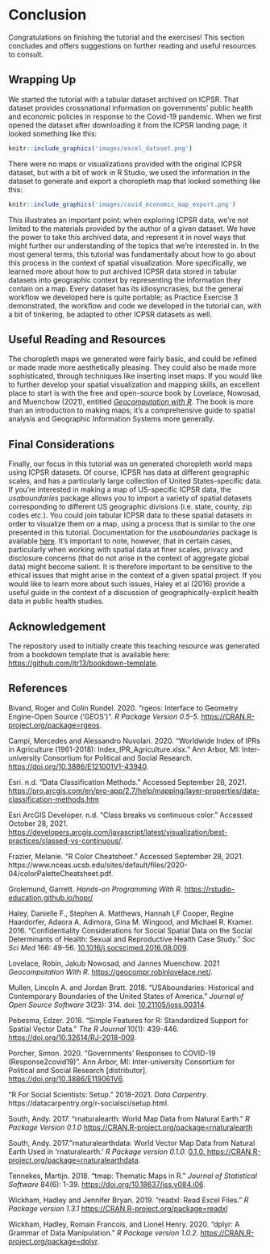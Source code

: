 # Conclusion

Congratulations on finishing the tutorial and the exercises! This section concludes and offers suggestions on further reading and useful resources to consult.

## Wrapping Up

We started the tutorial with a tabular dataset archived on ICPSR. That dataset provides crossnational information on governments' public health and economic policies in response to the Covid-19 pandemic. When we first opened the dataset after downloading it from the ICPSR landing page, it looked something like this:

```r
knitr::include_graphics('images/excel_dataset.png')
```

There were no maps or visualizations provided with the original ICPSR dataset, but with a bit of work in R Studio, we used the information in the dataset to generate and export a choropleth map that looked something like this: 

```r
knitr::include_graphics('images/covid_economic_map_export.png')
```

This illustrates an important point: when exploring ICPSR data, we're not limited to the materials provided by the author of a given dataset. We have the power to take this archived data, and represent it in novel ways that might further our understanding of the topics that we're interested in. In the most general terms, this tutorial was fundamentally about how to go about this process in the context of spatial visualization. More specifically, we learned more about how to put archived ICPSR data stored in tabular datasets into geographic context by representing the information they contain on a map. Every dataset has its idiosyncrasies, but the general workflow we developed here is quite portable; as Practice Exercise 3 demonstrated, the workflow and code we developed in the tutorial can, with a bit of tinkering, be adapted to other ICPSR datasets as well.

## Useful Reading and Resources

The choropleth maps we generated were fairly basic, and could be refined or made made more aesthetically pleasing. They could also be made more sophisticated, through techniques like inserting inset maps. If you would like to further develop your spatial visualization and mapping skills, an excellent place to start is with the free and open-source book by Lovelace, Nowosad, and Muenchow (2021), entitled [*Geocomputation with R*](https://geocompr.robinlovelace.net/index.html). The book is more than an introduction to making maps; it's a comprehensive guide to spatial analysis and Geographic Information Systems more generally. 

## Final Considerations 

Finally, our focus in this tutorial was on generated choropleth world maps using ICPSR datasets. Of course, ICPSR has data at different geographic scales, and has a particularly large collection of United States-specific data. If you're interested in making a map of US-specific ICPSR data, the *usaboundaries* package allows you to import a variety of spatial datasets corresponding to different US geographic divisions (i.e. state, county, zip codes etc.). You could join tabular ICPSR data to these spatial datasets in order to visualize them on a map, using a process that is similar to the one presented in this tutorial. Documentation for the *usaboundaries* package is available [here](https://cran.r-project.org/web/packages/USAboundaries/USAboundaries.pdf). It's important to note, however, that in certain cases, particularly when working with spatial data at finer scales, privacy and disclosure concerns (that do not arise in the context of aggregate global data) might become salient. It is therefore important to be sensitive to the ethical issues that might arise in the context of a given spatial project. If you would like to learn more about such issues, Haley et al (2016) provide a useful guide in the context of a discussion of geographically-explicit health data in public health studies. 

## Acknowledgement

The repository used to initially create this teaching resource was generated from a bookdown template that is available here: 
[https://github.com/jtr13/bookdown-template](https://github.com/jtr13/bookdown-template). 

## References

Bivand, Roger and Colin Rundel. 2020. "rgeos: Interface to Geometry Engine-Open Source ('GEOS')". *R Package Version 0.5-5.* [https://CRAN.R-project.org/package=rgeos](https://CRAN.R-project.org/package=rgeos). 

Campi, Mercedes and Alessandro Nuvolari. 2020. "Worldwide Index of IPRs in Agriculture (1961-2018): Index_IPR_Agriculture.xlsx." Ann Arbor, MI: Inter-university Consortium for Political and Social Research. [https://doi.org/10.3886/E121001V1-43940](https://doi.org/10.3886/E121001V1-43940). 

Esri. n.d. "Data Classification Methods." Accessed September 28, 2021. [https://pro.arcgis.com/en/pro-app/2.7/help/mapping/layer-properties/data-classification-methods.htm](https://pro.arcgis.com/en/pro-app/2.7/help/mapping/layer-properties/data-classification-methods.htm) 

Esri ArcGIS Developer. n.d. "Class breaks vs continuous color." Accessed October 28, 2021. [https://developers.arcgis.com/javascript/latest/visualization/best-practices/classed-vs-continuous/](https://developers.arcgis.com/javascript/latest/visualization/best-practices/classed-vs-continuous/). 

Frazier, Melanie. “R Color Cheatsheet.” Accessed September 28, 2021. https://www.nceas.ucsb.edu/sites/default/files/2020-04/colorPaletteCheatsheet.pdf.

Grolemund, Garrett. *Hands-on Programming With R*. [https://rstudio-education.github.io/hopr/](https://rstudio-education.github.io/hopr/. )

Haley, Danielle F., Stephen A. Matthews, Hannah LF Cooper, Regine Haardorfer, Adaora A. Adimora, Gina M. Wingood, and Michael R. Kramer. 2016. "Confidentiality Considerations for Social Spatial Data on the Social Determinants of Health: Sexual and Reproductive Health Case Study." *Soc Sci Med* 166: 49-56. [10.1016/j.socscimed.2016.08.009](10.1016/j.socscimed.2016.08.009). 

Lovelace, Robin, Jakub Nowosad, and Jannes Muenchow. 2021 *Geocomputation With R*. [https://geocompr.robinlovelace.net/](https://geocompr.robinlovelace.net/). 

Mullen, Lincoln A. and Jordan Bratt. 2018. "USAboundaries: Historical and Contemporary Boundaries of the United States of America." *Journal of Open Source Software* 3(23): 314. doi: [10.21105/joss.00314](10.21105/joss.00314). 

Pebesma, Edzer. 2018. "Simple Features for R: Standardized Support for Spatial Vector Data." *The R Journal* 10(1): 439-446. [https://doi.org/10.32614/RJ-2018-009](https://doi.org/10.32614/RJ-2018-009).  

Porcher, Simon. 2020. "Governments’ Responses to COVID-19 (Response2covid19)". Ann Arbor, MI: Inter-university Consortium for Political and Social Research [distributor]. [https://doi.org/10.3886/E119061V6](https://doi.org/10.3886/E119061V6). 

"R For Social Scientists: Setup." 2018-2021. *Data Carpentry*. https://datacarpentry.org/r-socialsci/setup.html.

South, Andy. 2017. "rnaturalearth: World Map Data from Natural Earth." *R Package Version 0.1.0*   [https://CRAN.R-project.org/package=rnaturalearth](  https://CRAN.R-project.org/package=rnaturalearth)

South, Andy. 2017."rnaturalearthdata: World Vector Map Data from Natural Earth Used in 'rnaturalearth.' *R Package version 0.1.0.* [0.1.0. https://CRAN.R-project.org/package=rnaturalearthdata](0.1.0. https://CRAN.R-project.org/package=rnaturalearthdata). 

Tennekes, Martijn. 2018. "tmap: Thematic Maps in R." *Journal of Statistical Software* 84(6): 1-39. [https://doi.org/10.18637/jss.v084.i06](https://doi.org/10.18637/jss.v084.i06). 

Wickham, Hadley and Jennifer Bryan. 2019. "readxl: Read Excel Files." *R Package version 1.3.1* [  https://CRAN.R-project.org/package=readxl](https://CRAN.R-project.org/package=readxl) 

Wickham, Hadley, Romain Francois, and Lionel Henry. 2020. "dplyr: A Grammar of Data Manipulation." *R Package version 1.0.2.* [https://CRAN.R-project.org/package=dplyr](https://CRAN.R-project.org/package=dplyr). 











